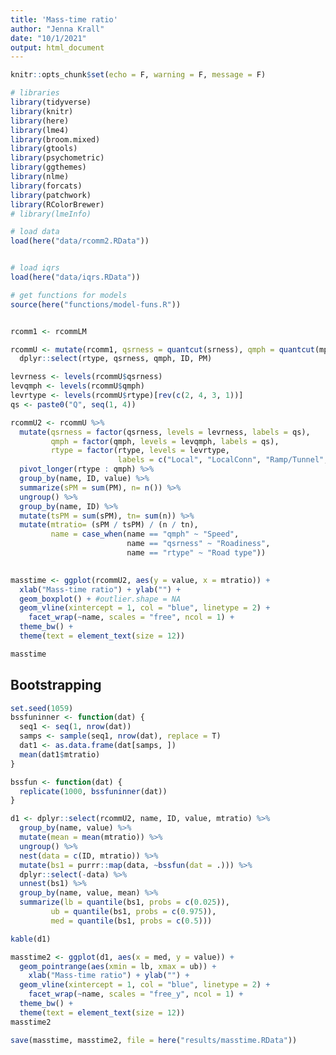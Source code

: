```yaml
---
title: 'Mass-time ratio'
author: "Jenna Krall"
date: "10/1/2021"
output: html_document
---
```


```r
knitr::opts_chunk$set(echo = F, warning = F, message = F)
```

```r
# libraries
library(tidyverse)
library(knitr)
library(here)
library(lme4)
library(broom.mixed)
library(gtools)
library(psychometric)
library(ggthemes)
library(nlme)
library(forcats)
library(patchwork)
library(RColorBrewer)
# library(lmeInfo)

```


```r
# load data
load(here("data/rcomm2.RData"))


# load iqrs
load(here("data/iqrs.RData"))

# get functions for models
source(here("functions/model-funs.R"))


rcomm1 <- rcommLM

```


```r
rcommU <- mutate(rcomm1, qsrness = quantcut(srness), qmph = quantcut(mph)) %>%
  dplyr::select(rtype, qsrness, qmph, ID, PM) 

levrness <- levels(rcommU$qsrness)
levqmph <- levels(rcommU$qmph)
levrtype <- levels(rcommU$rtype)[rev(c(2, 4, 3, 1))]
qs <- paste0("Q", seq(1, 4))

rcommU2 <- rcommU %>%
  mutate(qsrness = factor(qsrness, levels = levrness, labels = qs),
         qmph = factor(qmph, levels = levqmph, labels = qs),
         rtype = factor(rtype, levels = levrtype,
                        labels = c("Local", "LocalConn", "Ramp/Tunnel", "Highway"))) %>%
  pivot_longer(rtype : qmph) %>%
  group_by(name, ID, value) %>%
  summarize(sPM = sum(PM), n= n()) %>%
  ungroup() %>%
  group_by(name, ID) %>%
  mutate(tsPM = sum(sPM), tn= sum(n)) %>%
  mutate(mtratio= (sPM / tsPM) / (n / tn),
         name = case_when(name == "qmph" ~ "Speed",
                          name == "qsrness" ~ "Roadiness",
                          name == "rtype" ~ "Road type")) 
  

masstime <- ggplot(rcommU2, aes(y = value, x = mtratio)) + 
  xlab("Mass-time ratio") + ylab("") + 
  geom_boxplot() + #outlier.shape = NA
  geom_vline(xintercept = 1, col = "blue", linetype = 2) +
    facet_wrap(~name, scales = "free", ncol = 1) +
  theme_bw() +
  theme(text = element_text(size = 12))

masstime
```

## Bootstrapping

```r
set.seed(1059)
bssfuninner <- function(dat) {
  seq1 <- seq(1, nrow(dat))
  samps <- sample(seq1, nrow(dat), replace = T)
  dat1 <- as.data.frame(dat[samps, ])
  mean(dat1$mtratio)
}

bssfun <- function(dat) {
  replicate(1000, bssfuninner(dat))
}

d1 <- dplyr::select(rcommU2, name, ID, value, mtratio) %>%
  group_by(name, value) %>%
  mutate(mean = mean(mtratio)) %>%
  ungroup() %>%
  nest(data = c(ID, mtratio)) %>%
  mutate(bs1 = purrr::map(data, ~bssfun(dat = .))) %>%
  dplyr::select(-data) %>%
  unnest(bs1) %>%
  group_by(name, value, mean) %>%
  summarize(lb = quantile(bs1, probs = c(0.025)),
         ub = quantile(bs1, probs = c(0.975)),
         med = quantile(bs1, probs = c(0.5)))
```

```r
kable(d1)
```
```r
masstime2 <- ggplot(d1, aes(x = med, y = value)) +
  geom_pointrange(aes(xmin = lb, xmax = ub)) +
    xlab("Mass-time ratio") + ylab("") + 
  geom_vline(xintercept = 1, col = "blue", linetype = 2) +
    facet_wrap(~name, scales = "free_y", ncol = 1) +
  theme_bw() +
  theme(text = element_text(size = 12))
masstime2 
```


```r
save(masstime, masstime2, file = here("results/masstime.RData"))  
```
